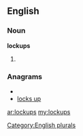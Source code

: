 ==English==

===Noun===
'''lockups'''

# {{plural of|[[lockup]]}}

===Anagrams===
* {{alphagram|cklopsu}}
* [[locks up#English|locks up]]

[[Category:English plurals]]

[[ar:lockups]]
[[my:lockups]]